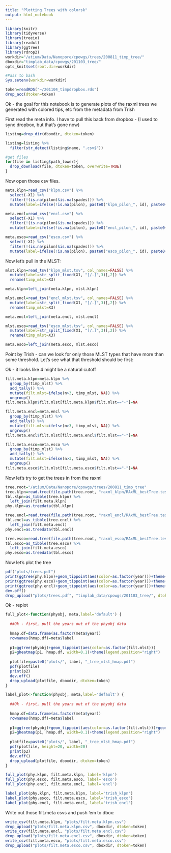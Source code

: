 ```yaml
---
title: "Plotting Trees with colorsk"
output: html_notebook
---
```


```r

library(knitr)
library(tidyverse)
library(treeio)
library(readxl)
library(ggtree)
library(rdrop2)
workdir="/atium/Data/Nanopore/cpowgs/trees/200811_timp_tree/"
dboxdir="timplab_data/cpowgs/201103_tree/"
opts_knit$set(root.dir=workdir)

#Pass to bash
Sys.setenv(workdir=workdir)

token=readRDS("~/201104_timpdropbox.rds")
drop_acc(dtoken=token)

```

Ok - the goal for this notebook is to generate plots of the raxml trees  we generated with colored tips, etc from the metadata from Trish

First read the meta info.  I have to pull this back from dropbox - (I used to sync dropbox, but that's gone now)

```r

listing=drop_dir(dboxdir, dtoken=token)

listing=listing %>%
  filter(str_detect(listing$name, ".csv$"))

#get files
for(file in listing$path_lower){
  drop_download(file, dtoken=token, overwrite=TRUE)
}


```

Now open those csv files.

```r

meta.klpn=read_csv("klpn.csv") %>%
  select(-X1) %>%
  filter(!(is.na(pilon)&is.na(spades))) %>%
  mutate(label=ifelse(!is.na(pilon), paste0("klpn_pilon_", id), paste0("klpn_spades_", id)))

meta.encl=read_csv("encl.csv") %>%
  select(-X1) %>%
  filter(!(is.na(pilon)&is.na(spades))) %>%
  mutate(label=ifelse(!is.na(pilon), paste0("encl_pilon_", id), paste0("encl_spades_", id)))

meta.esco=read_csv("esco.csv") %>%
  select(-X1) %>%
  filter(!(is.na(pilon)&is.na(spades))) %>%
  mutate(label=ifelse(!is.na(pilon), paste0("esco_pilon_", id), paste0("esco_spades_", id)))

```
Now let's pull in the MLST:

```r

mlst.klpn=read_tsv("klpn_mlst.tsv", col_names=FALSE) %>%
  mutate(label=str_split_fixed(X1, "[/.]",3)[,2]) %>%
  rename(timp_mlst=X3)

meta.klpn=left_join(meta.klpn, mlst.klpn)

mlst.encl=read_tsv("encl_mlst.tsv", col_names=FALSE) %>%
  mutate(label=str_split_fixed(X1, "[/.]",3)[,2]) %>%
  rename(timp_mlst=X3)

meta.encl=left_join(meta.encl, mlst.encl)

mlst.esco=read_tsv("esco_mlst.tsv", col_names=FALSE) %>%
  mutate(label=str_split_fixed(X1, "[/.]",3)[,2]) %>%
  rename(timp_mlst=X3)

meta.esco=left_join(meta.esco, mlst.esco)

```

Point by Trish - can we look for only those MLST types that have more than some threshold.  Let's see what that threshold should be first:

Ok - it looks like 4 might be a natural cutoff

```r

filt.meta.klpn=meta.klpn %>%
  group_by(timp_mlst) %>%
  add_tally() %>%
  mutate(filt.mlst=ifelse(n>3, timp_mlst, NA)) %>%
  ungroup()
filt.meta.klpn$filt.mlst[filt.meta.klpn$filt.mlst=="-"]=NA

filt.meta.encl=meta.encl %>%
  group_by(timp_mlst) %>%
  add_tally() %>%
  mutate(filt.mlst=ifelse(n>3, timp_mlst, NA)) %>%
  ungroup()
filt.meta.encl$filt.mlst[filt.meta.encl$filt.mlst=="-"]=NA

filt.meta.esco=meta.esco %>%
  group_by(timp_mlst) %>%
  add_tally() %>%
  mutate(filt.mlst=ifelse(n>3, timp_mlst, NA)) %>%
  ungroup()
filt.meta.esco$filt.mlst[filt.meta.esco$filt.mlst=="-"]=NA

```


Now let's try to get the trees in from the raxml

```r

tree.root="/atium/Data/Nanopore/cpowgs/trees/200811_timp_tree"
tree.klpn=read.tree(file.path(tree.root, "raxml_klpn/RAxML_bestTree.testrapid.tree" ))
tbl.klpn=as_tibble(tree.klpn) %>%
  left_join(filt.meta.klpn)
phy.klpn=as.treedata(tbl.klpn)

tree.encl=read.tree(file.path(tree.root, "raxml_encl/RAxML_bestTree.testrapid.tree" ))
tbl.encl=as_tibble(tree.encl) %>%
  left_join(filt.meta.encl)
phy.encl=as.treedata(tbl.encl)

tree.esco=read.tree(file.path(tree.root, "raxml_esco/RAxML_bestTree.testrapid.tree" ))
tbl.esco=as_tibble(tree.esco) %>%
  left_join(filt.meta.esco)
phy.esco=as.treedata(tbl.esco)


```


Now let's plot the tree

```r
pdf("plots/trees.pdf")
print(ggtree(phy.klpn)+geom_tippoint(aes(color=as.factor(year)))+theme(legend.position="right")+ggtitle("klpn"))
print(ggtree(phy.esco)+geom_tippoint(aes(color=as.factor(year)))+theme(legend.position="right")+ggtitle("esco"))
print(ggtree(phy.encl)+geom_tippoint(aes(color=as.factor(year)))+theme(legend.position="right")+ggtitle("encl"))
dev.off()
drop_upload("plots/trees.pdf", "timplab_data/cpowgs/201103_tree/", dtoken=token)
```



Ok - replot


```r

full_plot<-function(phyobj, meta,label='default') {
  
  ##Ok - first, pull the years out of the phyobj data
  
  hmap.df=data.frame(as.factor(meta$year))
  rownames(hmap.df)=meta$label
  
  p1=ggtree(phyobj)+geom_tippoint(aes(color=as.factor(filt.mlst)))
  p2=gheatmap(p1, hmap.df, width=0.1)+theme(legend.position="right")
  
  plotfile=paste0("plots/", label, "_tree_mlst_hmap.pdf")
  pdf(plotfile)
  print(p2)
  dev.off()
  drop_upload(plotfile, dboxdir, dtoken=token)
}

label_plot<-function(phyobj, meta,label='default') {
  
  ##Ok - first, pull the years out of the phyobj data
  
  hmap.df=data.frame(as.factor(meta$year))
  rownames(hmap.df)=meta$label
  
  p1=ggtree(phyobj)+geom_tippoint(aes(color=as.factor(filt.mlst)))+geom_tiplab()
  p2=gheatmap(p1, hmap.df, width=0.1)+theme(legend.position="right")
  
  plotfile=paste0("plots/", label, "_tree_mlst_hmap.pdf")
  pdf(plotfile, height=20, width=20)
  print(p2)
  dev.off()
  drop_upload(plotfile, dboxdir, dtoken=token)
}


```


```r

full_plot(phy.klpn, filt.meta.klpn, label='klpn')
full_plot(phy.esco, filt.meta.esco, label='esco')
full_plot(phy.encl, filt.meta.encl, label='encl')
```

```r
label_plot(phy.klpn, filt.meta.klpn, label='trish_klpn')
label_plot(phy.esco, filt.meta.esco, label='trish_esco')
label_plot(phy.encl, filt.meta.encl, label='trish_encl')

```

Write out those filt.meta csvs and push 'em to dbox:

```r
write_csv(filt.meta.klpn, "plots/filt.meta.klpn.csv")
drop_upload("plots/filt.meta.klpn.csv", dboxdir, dtoken=token)
write_csv(filt.meta.encl, "plots/filt.meta.encl.csv")
drop_upload("plots/filt.meta.encl.csv", dboxdir, dtoken=token)
write_csv(filt.meta.esco, "plots/filt.meta.esco.csv")
drop_upload("plots/filt.meta.esco.csv", dboxdir, dtoken=token)

```
